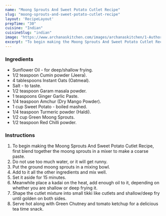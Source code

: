 ---
name: "Moong Sprouts And Sweet Potato Cutlet Recipe"
slug: "moong-sprouts-and-sweet-potato-cutlet-recipe"
layout: 'RecipeLayout'
prepTime: "30"
cuisine: "Indian"
cuisineSlug: "indian"
image: "https://www.archanaskitchen.com/images/archanaskitchen/1-Author/Preeti_Tamilarasan/Moong_Sprouts_Cutlet.jpg"
excerpt: "To begin making the Moong Sprouts And Sweet Potato Cutlet Recipe, first blend together the moong sprouts in a mixer to make a coarse paste"
---

### Ingredients

- Sunflower Oil - for deep/shallow frying.
- 1/2 teaspoon Cumin powder (Jeera).
- 4 tablespoons Instant Oats (Oatmeal).
- Salt - to taste.
- 1/2 teaspoon Garam masala powder.
- 1 teaspoons Ginger Garlic Paste.
- 1/4 teaspoon Amchur (Dry Mango Powder).
- 1 cup Sweet Potato - boiled  mashed.
- 1/4 teaspoon Turmeric powder (Haldi).
- 1/2 cup Green Moong Sprouts.
- 1/2 teaspoon Red Chilli powder.

### Instructions

1. To begin making the Moong Sprouts And Sweet Potato Cutlet Recipe, first blend together the moong sprouts in a mixer to make a coarse paste.
1. Do not use too much water, or it will get runny.
1. Put the ground moong sprouts in a mixing bowl.
1. Add to it all the other ingredients and mix well.
1. Set it aside for 15 minutes.
1. Meanwhile place a kadai on the heat, add enough oil to it, depending on whether you are shallow or deep frying it.
1. Shape the cutlet mixture into small tikki like cutlets and shallow/deep fry until golden on both sides.
1. Serve hot along with Green Chutney and tomato ketchup for a delicious tea time snack.
